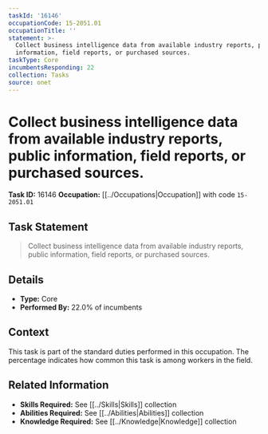 ```yaml
---
taskId: '16146'
occupationCode: 15-2051.01
occupationTitle: ''
statement: >-
  Collect business intelligence data from available industry reports, public
  information, field reports, or purchased sources.
taskType: Core
incumbentsResponding: 22
collection: Tasks
source: onet
---
```

# Collect business intelligence data from available industry reports, public information, field reports, or purchased sources.

**Task ID:** 16146
**Occupation:** [[../Occupations|Occupation]] with code `15-2051.01`

## Task Statement

> Collect business intelligence data from available industry reports, public information, field reports, or purchased sources.

## Details

- **Type:** Core
- **Performed By:** 22.0% of incumbents

## Context

This task is part of the standard duties performed in this occupation. The percentage indicates how common this task is among workers in the field.

## Related Information

- **Skills Required:** See [[../Skills|Skills]] collection
- **Abilities Required:** See [[../Abilities|Abilities]] collection
- **Knowledge Required:** See [[../Knowledge|Knowledge]] collection
